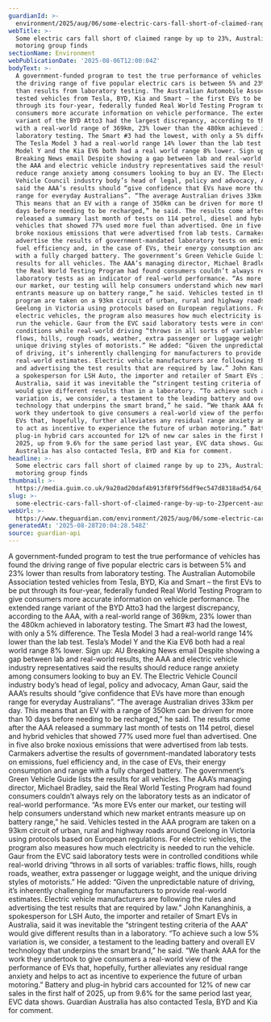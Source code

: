```yaml
---
guardianId: >-
  environment/2025/aug/06/some-electric-cars-fall-short-of-claimed-range-by-up-to-23-australian-motoring-group-finds
webTitle: >-
  Some electric cars fall short of claimed range by up to 23%, Australian
  motoring group finds
sectionName: Environment
webPublicationDate: '2025-08-06T12:00:04Z'
bodyText: >-
  A government-funded program to test the true performance of vehicles has found
  the driving range of five popular electric cars is between 5% and 23% lower
  than results from laboratory testing. The Australian Automobile Association
  tested vehicles from Tesla, BYD, Kia and Smart – the first EVs to be put
  through its four-year, federally funded Real World Testing Program to give
  consumers more accurate information on vehicle performance. The extended range
  variant of the BYD Atto3 had the largest discrepancy, according to the AAA,
  with a real-world range of 369km, 23% lower than the 480km achieved in
  laboratory testing. The Smart #3 had the lowest, with only a 5% difference.
  The Tesla Model 3 had a real-world range 14% lower than the lab test. Tesla’s
  Model Y and the Kia EV6 both had a real world range 8% lower. Sign up: AU
  Breaking News email Despite showing a gap between lab and real-world results,
  the AAA and electric vehicle industry representatives said the results should
  reduce range anxiety among consumers looking to buy an EV. The Electric
  Vehicle Council industry body’s head of legal, policy and advocacy, Aman Gaur,
  said the AAA’s results should “give confidence that EVs have more than enough
  range for everyday Australians”. “The average Australian drives 33km per day.
  This means that an EV with a range of 350km can be driven for more than 10
  days before needing to be recharged,” he said. The results come after the AAA
  released a summary last month of tests on 114 petrol, diesel and hybrid
  vehicles that showed 77% used more fuel than advertised. One in five also
  broke noxious emissions that were advertised from lab tests. Carmakers
  advertise the results of government-mandated laboratory tests on emissions,
  fuel efficiency and, in the case of EVs, their energy consumption and range
  with a fully charged battery. The government’s Green Vehicle Guide lists the
  results for all vehicles. The AAA’s managing director, Michael Bradley, said
  the Real World Testing Program had found consumers couldn’t always rely on the
  laboratory tests as an indicator of real-world performance. “As more EVs enter
  our market, our testing will help consumers understand which new market
  entrants measure up on battery range,” he said. Vehicles tested in the AAA
  program are taken on a 93km circuit of urban, rural and highway roads around
  Geelong in Victoria using protocols based on European regulations. For
  electric vehicles, the program also measures how much electricity is needed to
  run the vehicle. Gaur from the EVC said laboratory tests were in controlled
  conditions while real-world driving “throws in all sorts of variables: traffic
  flows, hills, rough roads, weather, extra passenger or luggage weight, and the
  unique driving styles of motorists.” He added: “Given the unpredictable nature
  of driving, it’s inherently challenging for manufacturers to provide
  real-world estimates. Electric vehicle manufacturers are following the rules
  and advertising the test results that are required by law.” John Kananghinis,
  a spokesperson for LSH Auto, the importer and retailer of Smart EVs in
  Australia, said it was inevitable the “stringent testing criteria of the AAA”
  would give different results than in a laboratory. “To achieve such a low 5%
  variation is, we consider, a testament to the leading battery and overall EV
  technology that underpins the smart brand,” he said. “We thank AAA for the
  work they undertook to give consumers a real-world view of the performance of
  EVs that, hopefully, further alleviates any residual range anxiety and helps
  to act as incentive to experience the future of urban motoring.” Battery and
  plug-in hybrid cars accounted for 12% of new car sales in the first half of
  2025, up from 9.6% for the same period last year, EVC data shows. Guardian
  Australia has also contacted Tesla, BYD and Kia for comment.
headline: >-
  Some electric cars fall short of claimed range by up to 23%, Australian
  motoring group finds
thumbnail: >-
  https://media.guim.co.uk/9a20ad20daf4b913f8f9f56df9ec547d8318ad54/64_0_1920_1537/500.jpg
slug: >-
  some-electric-cars-fall-short-of-claimed-range-by-up-to-23percent-australian-motoring-group-finds
webUrl: >-
  https://www.theguardian.com/environment/2025/aug/06/some-electric-cars-fall-short-of-claimed-range-by-up-to-23-australian-motoring-group-finds
generatedAt: '2025-08-28T20:04:28.548Z'
source: guardian-api
---
```

A government-funded program to test the true performance of vehicles has found the driving range of five popular electric cars is between 5% and 23% lower than results from laboratory testing. The Australian Automobile Association tested vehicles from Tesla, BYD, Kia and Smart – the first EVs to be put through its four-year, federally funded Real World Testing Program to give consumers more accurate information on vehicle performance. The extended range variant of the BYD Atto3 had the largest discrepancy, according to the AAA, with a real-world range of 369km, 23% lower than the 480km achieved in laboratory testing. The Smart #3 had the lowest, with only a 5% difference. The Tesla Model 3 had a real-world range 14% lower than the lab test. Tesla’s Model Y and the Kia EV6 both had a real world range 8% lower. Sign up: AU Breaking News email Despite showing a gap between lab and real-world results, the AAA and electric vehicle industry representatives said the results should reduce range anxiety among consumers looking to buy an EV. The Electric Vehicle Council industry body’s head of legal, policy and advocacy, Aman Gaur, said the AAA’s results should “give confidence that EVs have more than enough range for everyday Australians”. “The average Australian drives 33km per day. This means that an EV with a range of 350km can be driven for more than 10 days before needing to be recharged,” he said. The results come after the AAA released a summary last month of tests on 114 petrol, diesel and hybrid vehicles that showed 77% used more fuel than advertised. One in five also broke noxious emissions that were advertised from lab tests. Carmakers advertise the results of government-mandated laboratory tests on emissions, fuel efficiency and, in the case of EVs, their energy consumption and range with a fully charged battery. The government’s Green Vehicle Guide lists the results for all vehicles. The AAA’s managing director, Michael Bradley, said the Real World Testing Program had found consumers couldn’t always rely on the laboratory tests as an indicator of real-world performance. “As more EVs enter our market, our testing will help consumers understand which new market entrants measure up on battery range,” he said. Vehicles tested in the AAA program are taken on a 93km circuit of urban, rural and highway roads around Geelong in Victoria using protocols based on European regulations. For electric vehicles, the program also measures how much electricity is needed to run the vehicle. Gaur from the EVC said laboratory tests were in controlled conditions while real-world driving “throws in all sorts of variables: traffic flows, hills, rough roads, weather, extra passenger or luggage weight, and the unique driving styles of motorists.” He added: “Given the unpredictable nature of driving, it’s inherently challenging for manufacturers to provide real-world estimates. Electric vehicle manufacturers are following the rules and advertising the test results that are required by law.” John Kananghinis, a spokesperson for LSH Auto, the importer and retailer of Smart EVs in Australia, said it was inevitable the “stringent testing criteria of the AAA” would give different results than in a laboratory. “To achieve such a low 5% variation is, we consider, a testament to the leading battery and overall EV technology that underpins the smart brand,” he said. “We thank AAA for the work they undertook to give consumers a real-world view of the performance of EVs that, hopefully, further alleviates any residual range anxiety and helps to act as incentive to experience the future of urban motoring.” Battery and plug-in hybrid cars accounted for 12% of new car sales in the first half of 2025, up from 9.6% for the same period last year, EVC data shows. Guardian Australia has also contacted Tesla, BYD and Kia for comment.
